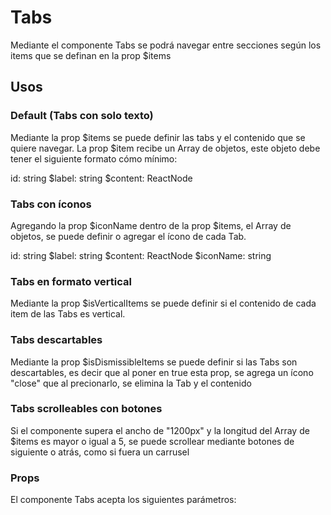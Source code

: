 
<Meta of={TabsStories} />

# Tabs
Mediante el componente Tabs se podrá navegar entre secciones según los items que se definan en la prop $items
<br />

<Primary />

## Usos

### Default (Tabs con solo texto)
Mediante la prop $items se puede definir las tabs y el contenido que se quiere navegar. 
La prop $item recibe un Array de objetos, este objeto debe tener el siguiente formato cómo mínimo:

id: string
$label: string
$content: ReactNode

<Story of={TabsStories.TabsDefault} />
<Source of={TabsStories.TabsDefault} />

### Tabs con íconos
Agregando la prop $iconName dentro de la prop $items, el Array de objetos, se puede definir o agregar el ícono de cada Tab.

id: string
$label: string
$content: ReactNode
$iconName: string

<Story of={TabsStories.TabsWithIcon} />
<Source of={TabsStories.TabsWithIcon} />

### Tabs en formato vertical
Mediante la prop $isVerticalItems se puede definir si el contenido de cada item de las Tabs es vertical.

<Story of={TabsStories.TabsVerticalItems} />
<Source of={TabsStories.TabsVerticalItems} />

### Tabs descartables
Mediante la prop $isDismissibleItems se puede definir si las Tabs son descartables, es decir que al poner en true esta prop, 
se agrega un ícono "close" que al precionarlo, se elimina la Tab y el contenido

<Story of={TabsStories.TabsDismissible} />
<Source of={TabsStories.TabsDismissible} />

### Tabs scrolleables con botones
Si el componente supera el ancho de "1200px" y la longitud del Array de $items es mayor o igual a 5, se puede 
scrollear mediante botones de siguiente o atrás, como si fuera un carrusel

### Props

El componente Tabs acepta los siguientes parámetros:

<ArgTypes />

